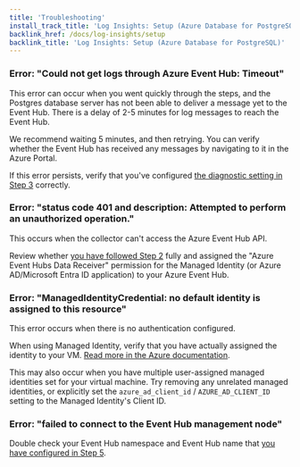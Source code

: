 ```yaml
---
title: 'Troubleshooting'
install_track_title: 'Log Insights: Setup (Azure Database for PostgreSQL)'
backlink_href: /docs/log-insights/setup
backlink_title: 'Log Insights: Setup (Azure Database for PostgreSQL)'
---
```


### Error: "Could not get logs through Azure Event Hub: Timeout"

This error can occur when you went quickly through the steps, and the Postgres database
server has not been able to deliver a message yet to the Event Hub. There is a delay of
2-5 minutes for log messages to reach the Event Hub.

We recommend waiting 5 minutes, and then retrying. You can verify whether the Event Hub
has received any messages by navigating to it in the Azure Portal.

If this error persists, verify that you've configured [the diagnostic setting in Step 3](/docs/log-insights/setup/azure-database/03_stream_logs_into_event_hub) correctly.

### Error: "status code 401 and description: Attempted to perform an unauthorized operation."

This occurs when the collector can't access the Azure Event Hub API.

Review whether [you have followed Step 2](/docs/log-insights/setup/azure-database/02_set_up_azure_event_hub) fully and assigned the "Azure Event Hubs Data Receiver" permission for the Managed Identity (or Azure AD/Microsoft Entra ID application) to your Azure Event Hub.

### Error: "ManagedIdentityCredential: no default identity is assigned to this resource"

This error occurs when there is no authentication configured.

When using Managed Identity, verify that you have actually assigned the identity to your VM.
[Read more in the Azure documentation](https://learn.microsoft.com/en-us/azure/active-directory/managed-identities-azure-resources/qs-configure-portal-windows-vm#assign-a-user-assigned-managed-identity-to-an-existing-vm).

This may also occur when you have multiple user-assigned managed identities set for your virtual machine.
Try removing any unrelated managed identities, or explicitly set the `azure_ad_client_id` / `AZURE_AD_CLIENT_ID` setting to
the Managed Identity's Client ID.

### Error: "failed to connect to the Event Hub management node"

Double check your Event Hub namespace and Event Hub name that [you have configured in Step 5](/docs/log-insights/setup/azure-database/05_configure_collector).


